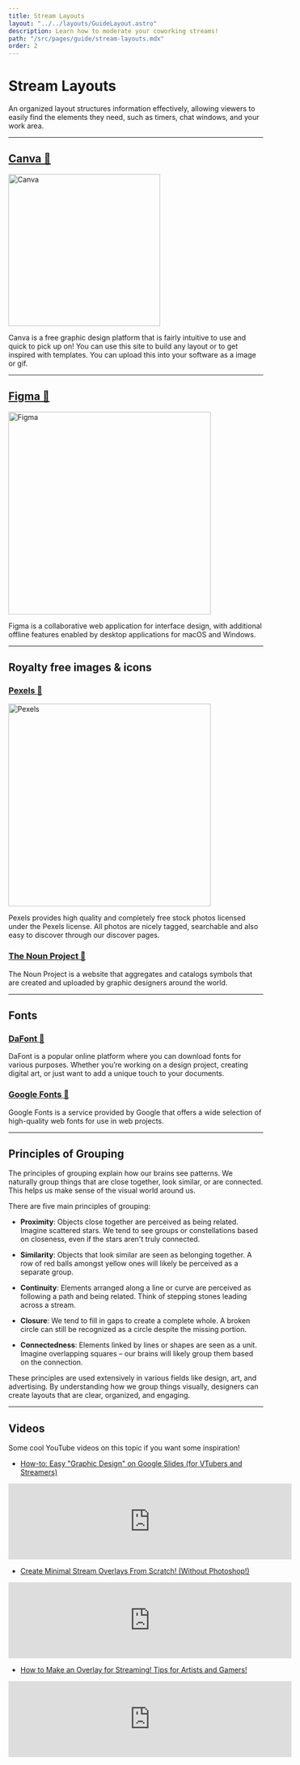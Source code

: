 ```yaml
---
title: Stream Layouts
layout: "../../layouts/GuideLayout.astro"
description: Learn how to moderate your coworking streams!
path: "/src/pages/guide/stream-layouts.mdx"
order: 2
---
```


# Stream Layouts

An organized layout structures information effectively, allowing viewers to easily find the elements they need, such as timers, chat windows, and your work area.

---

## [Canva 🔗](https://www.canva.com/)

<a href="https://www.canva.com/" target="_blank">
<Image src={Canva} alt="Canva" width="300" loading="eager" />
</a>

Canva is a free graphic design platform that is fairly intuitive to use and quick to pick up on! You can use this site to build any layout or to get inspired with templates. You can upload this into your software as a image or gif.  

---

## [Figma 🔗](https://www.figma.com/)

<a href="https://www.figma.com/" target="_blank">
<Image src={Figma} alt="Figma" width="400" loading="lazy" />
</a>

Figma is a collaborative web application for interface design, with additional offline features enabled by desktop applications for macOS and Windows.

---

## Royalty free images & icons

### [Pexels 🔗](https://www.pexels.com/license/)

<a href="https://www.pexels.com/license/" target="_blank">
<Image src={Pexels} alt="Pexels" width="400" loading="lazy" />
</a>

Pexels provides high quality and completely free stock photos licensed under the Pexels license. All photos are nicely tagged, searchable and also easy to discover through our discover pages.

### [The Noun Project 🔗](https://thenounproject.com/)

The Noun Project is a website that aggregates and catalogs symbols that are created and uploaded by graphic designers around the world.

---

## Fonts

### [DaFont 🔗](https://www.dafont.com/)

DaFont is a popular online platform where you can download fonts for various purposes. Whether you’re working on a design project, creating digital art, or just want to add a unique touch to your documents.

### [Google Fonts 🔗](https://fonts.google.com/)

Google Fonts is a service provided by Google that offers a wide selection of high-quality web fonts for use in web projects.

---

## Principles of Grouping

The principles of grouping explain how our brains see patterns. We naturally group things that are close together, look similar, or are connected. This helps us make sense of the visual world around us.

There are five main principles of grouping:

- **Proximity**: Objects close together are perceived as being related. Imagine scattered stars. We tend to see groups or constellations based on closeness, even if the stars aren't truly connected.

- **Similarity**: Objects that look similar are seen as belonging together. A row of red balls amongst yellow ones will likely be perceived as a separate group.

- **Continuity**: Elements arranged along a line or curve are perceived as following a path and being related. Think of stepping stones leading across a stream.

- **Closure**: We tend to fill in gaps to create a complete whole.  A broken circle can still be recognized as a circle despite the missing portion.

- **Connectedness**: Elements linked by lines or shapes are seen as a unit. Imagine overlapping squares – our brains will likely group them based on the connection.

These principles are used extensively in various fields like design, art, and advertising. By understanding how we group things visually, designers can create layouts that are clear, organized, and engaging.

---

## Videos 

Some cool YouTube videos on this topic if you want some inspiration! 

- [How-to: Easy "Graphic Design" on Google Slides (for VTubers and Streamers)](https://youtu.be/VoF-Qk_tWgU)

<iframe width="560" src="https://www.youtube.com/embed/VoF-Qk_tWgU?si=Oq6xA7nzjOJa_YrR" title="YouTube video player" frameborder="0" allow="accelerometer; autoplay; clipboard-write; encrypted-media; gyroscope; picture-in-picture; web-share" referrerpolicy="strict-origin-when-cross-origin" allowfullscreen></iframe>

<br />

- [Create Minimal Stream Overlays From Scratch! (Without Photoshop!)](https://youtu.be/Rs75ovA7Fvo)

<iframe width="560" src="https://www.youtube.com/embed/Rs75ovA7Fvo?si=esfZ1dELAKot2GaZ" title="YouTube video player" frameborder="0" allow="accelerometer; autoplay; clipboard-write; encrypted-media; gyroscope; picture-in-picture; web-share" referrerpolicy="strict-origin-when-cross-origin" allowfullscreen></iframe>

<br />

- [How to Make an Overlay for Streaming! Tips for Artists and Gamers!](https://youtu.be/OBXK9qi4j8E)

<iframe width="560" src="https://www.youtube.com/embed/OBXK9qi4j8E?si=tnjsR4h5s7Vm36nb" title="YouTube video player" frameborder="0" allow="accelerometer; autoplay; clipboard-write; encrypted-media; gyroscope; picture-in-picture; web-share" referrerpolicy="strict-origin-when-cross-origin" allowfullscreen></iframe>

